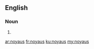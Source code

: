 ==English==

===Noun===
{{head|en}}

# {{plural of|noyau}}

[[ar:noyaus]]
[[fr:noyaus]]
[[ku:noyaus]]
[[my:noyaus]]
